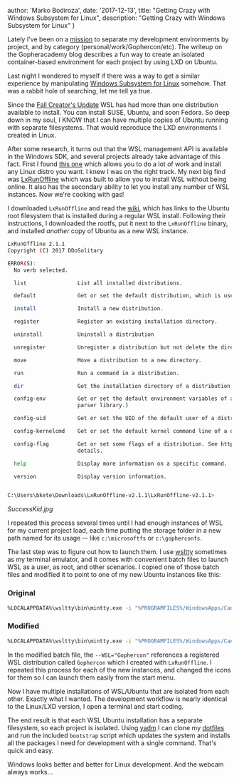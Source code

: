   author: 'Marko Bodiroza',
  date: '2017-12-13',
  title: "Getting Crazy with Windows Subsystem for Linux",
  description:
    "Getting Crazy with Windows Subsystem for Linux"
}


Lately I've been on a [mission](https://blog.gopheracademy.com/advent-2017/repeatable-isolated-dev-environments/) to separate my development environments by project, and by category (personal/work/Gophercon/etc). The writeup on the Gopheracademy blog describes a fun way to create an isolated container-based environment for each project by using LXD on Ubuntu.

Last night I wondered to myself if there was a way to get a similar experience by manipulating [Windows Subsystem for Linux](https://docs.microsoft.com/en-us/windows/wsl/faq) somehow. That was a rabbit hole of searching, let me tell ya true.

Since the [Fall Creator's Update](http://www.zdnet.com/article/windows-subsystem-for-linux-graduates-in-windows-10-fall-creators-update/) WSL has had more than one distribution available to install. You can install SUSE, Ubuntu, and soon Fedora. So deep down in my soul, I KNOW that I can have multiple copies of Ubuntu running with separate filesystems. That would reproduce the LXD environments I created in Linux.

After some research, it turns out that the WSL management API is available in the Windows SDK, and several projects already take advantage of this fact. First I found [this one](https://github.com/yuk7/WSL-DistroLauncher) which allows you to do a lot of work and install any Linux distro you want. I knew I was on the right track. My next big find was [LxRunOffline](https://github.com/DDoSolitary/LxRunOffline) which was built to allow you to install WSL without being online. It also has the secondary ability to let you install any number of WSL instances. Now we're cooking with gas!

I downloaded `LxRunOffline` and read the [wiki](https://github.com/DDoSolitary/LxRunOffline/wiki/Ubuntu), which has links to the Ubuntu root filesystem that is installed during a regular WSL install. Following their instructions, I downloaded the rootfs, put it next to the `LxRunOffline` binary, and installed _another_ copy of Ubuntu as a new WSL instance.

```bash
LxRunOffline 2.1.1
Copyright (C) 2017 DDoSolitary

ERROR(S):
  No verb selected.

  list                List all installed distributions.

  default             Get or set the default distribution, which is used by bash.exe.

  install             Install a new distribution.

  register            Register an existing installation directory.

  uninstall           Uninstall a distribution

  unregister          Unregister a distribution but not delete the directory containing it.

  move                Move a distribution to a new directory.

  run                 Run a command in a distribution.

  dir                 Get the installation directory of a distribution.

  config-env          Get or set the default environment variables of a distribution. (Currently unusable because of a problem of the command line
                      parser library.)

  config-uid          Get or set the UID of the default user of a distribution.

  config-kernelcmd    Get or set the default kernel command line of a distribution.

  config-flag         Get or set some flags of a distribution. See https://msdn.microsoft.com/en-us/library/windows/desktop/mt826872(v=vs.85).aspx for
                      details.

  help                Display more information on a specific command.

  version             Display version information.


C:\Users\bkete\Downloads\LxRunOffline-v2.1.1\LxRunOffline-v2.1.1>
```

_SuccessKid.jpg_

I repeated this process several times until I had enough instances of WSL for my current project load, each time putting the storage folder in a new path named for its usage -- like `c:\microsoftfs` or `c:\gopherconfs`.

The last step was to figure out how to launch them. I use [wsltty](https://github.com/mintty/wsltty) sometimes as my terminal emulator, and it comes with convenient batch files to launch WSL as a user, as root, and other scenarios. I copied one of those batch files and modified it to point to one of my new Ubuntu instances like this:

### Original

```bash
%LOCALAPPDATA%\wsltty\bin\mintty.exe -i "%PROGRAMFILES%/WindowsApps/CanonicalGroupLimited.UbuntuonWindows_1604.2017.922.0_x64__79rhkp1fndgsc/images/icon.ico" --WSL= -h err --configdir="%APPDATA%\wsltty"  -~
```

### Modified

```bash
%LOCALAPPDATA%\wsltty\bin\mintty.exe -i "%PROGRAMFILES%/WindowsApps/CanonicalGroupLimited.UbuntuonWindows_1604.2017.922.0_x64__79rhkp1fndgsc/images/icon.ico" --WSL="Gophercon" -h err --configdir="%APPDATA%\wsltty"  -~
```

In the modified batch file, the `--WSL="Gophercon"` references a registered WSL distribution called `Gophercon` which I created with `LxRunOffline`. I repeated this process for each of the new instances, and changed the icons for them so I can launch them easily from the start menu.

Now I have multiple installations of WSL/Ubuntu that are isolated from each other. Exactly what I wanted. The development workflow is nearly identical to the Linux/LXD version, I open a terminal and start coding.

The end result is that each WSL Ubuntu installation has a separate filesystem, so each project is isolated. Using [yadm](https://thelocehiliosan.github.io/yadm/) I can clone my [dotfiles](https://github.com/bketelsen/dotfiles) and run the included `bootstrap` script which updates the system and installs all the packages I need for development with a single command. That's quick and easy.

Windows looks better and better for Linux development. And the webcam always works...

